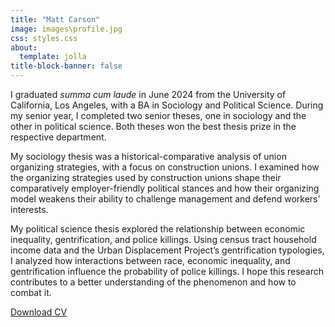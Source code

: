 ```yaml
---
title: "Matt Carson"
image: images\profile.jpg
css: styles.css
about:
  template: jolla
title-block-banner: false
---
```



I graduated *summa cum laude* in June 2024 from the University of California, Los Angeles, with a BA in Sociology and Political Science. During my senior year, I completed two senior theses, one in sociology and the other in political science. Both theses won the best thesis prize in the respective department.

My sociology thesis was a historical-comparative analysis of union organizing strategies, with a focus on construction unions. I examined how the organizing strategies used by construction unions shape their comparatively employer-friendly political stances and how their organizing model weakens their ability to challenge management and defend workers’ interests.

My political science thesis explored the relationship between economic inequality, gentrification, and police killings. Using census tract household income data and the Urban Displacement Project’s gentrification typologies, I analyzed how interactions between race, economic inequality, and gentrification influence the probability of police killings. I hope this research contributes to a better understanding of the phenomenon and how to combat it.



<!-- This is the old version 2: -->

<!--
The sociology thesis was a historical-comparative project that analyzed the different methods of organizing that unions use. In particular, I am interested in how construction unions organize and establish relations with employers and how that corresponds with political stances that are more employer-friendly than other unions. Additionally, I am interested in how the construction union method of organizing places construction unions in a weaker position that hinders their ability to challenge management and defend workers’ interests.

The political science thesis examined the relationship between economic inequality, gentrification, and police killings using census tract household income and the Urban Displacement Project’s gentrification typologies. In addition, I looked at the interactions between the victim’s race and the racial composition of the census tract. My hope is that this project contributes to a better understanding of the phenomenon and how to combat it. -->

<!-- This is the old version: -->

<!-- I graduated in June 2024 from the University of California, Los Angeles, *summa cum laude*, with a double major in Sociology and Political Science. During my senior year, I completed two senior theses, one in sociology, the other in political science. Both theses won the best thesis prize in the respective department.

The sociology thesis was a historical-comparative project that analyzed the different methods of organizing that unions use. In particular, I am interested in how construction unions organize and establish relations with employers and how that corresponds with political stances that are more employer-friendly than other unions. Additionally, I am interested in how the construction union method of organizing places construction unions in a weaker position that hinders their ability to challenge management and defend workers' interests.

The political science thesis examined the relationship between economic inequality, gentrification, and police killings using census tract household income and the Urban Displacement Project's gentrification typologies. In addition, I looked at the interactions between race of the victim and the racial composition of the census tract. My hope is that this project contributes to a better understanding of the phenomenon. -->


::: center-content
[Download CV](../cv)
:::
